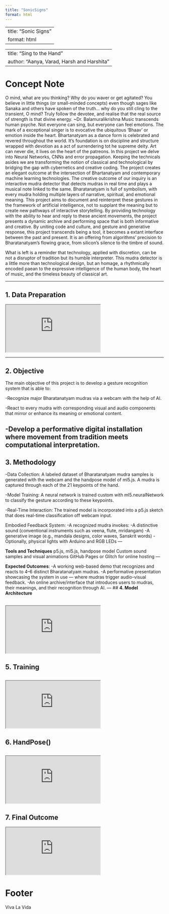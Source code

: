 ```yaml
---
title: "SonicSigns"
format: html
---
```


---
title: "Sonic Signs"
format: html
---

---
title: "Sing to the Hand"
author: "Aanya, Varad, Harsh and Harshita"
---

# **Concept Note**  
O mind, what are you thinking? Why do you waver or get agitated?
You believe in little things (or small-minded concepts) even though sages like Sanaka and others have spoken of the truth… why do you still cling to the transient, O mind?
Truly follow the devotee, and realise that the real source of strength is that divine energy.
~Dr. Balamuralikrishna
Music transcends human psyche. Not everyone can sing, but everyone can feel emotions. The mark of a exceptional singer is to evocative the ubiquitous ‘Bhaav’ or emotion inside the heart. 
Bhartanatyam as a dance form is celebrated and revered throughout the world. It’s foundation is on discipline and structure wrapped with devotion as a act of surrendering tot he supreme deity.
Art can never die, it lives on the heart of the patreons. In this project we delve into Neural Networks, CNNs and error propagation. Keeping the technicals asides we are transforming the notion of classical and technological by bridging the gap with cybernetics and creative coding. 
The project creates an elegant outcome at the intersection of Bhartanatyam and contemporary machine learning technologies. The creative outcome of our inquiry is an interactive mudra detector that detects mudras in real time and plays a musical note linked to the same.
Bharatanatyam is full of symbolism, with every mudra holding multiple layers of narrative, spiritual, and emotional meaning. This project aims to document and reinterpret these gestures in the framework of artificial intelligence, not to supplant the meaning but to create new pathways of interactive storytelling.
By providing technology with the ability to hear and reply to these ancient movements, the project presents a dynamic archive and performing space that is both informative and creative.
By uniting code and culture, and gesture and generative response, this project transcends being a tool, it becomes a extant interface between the past and present. It is an offering from algorithms' precision to Bharatanatyam's flowing grace, from silicon's silence to the timbre of sound.

What is left is a reminder that technology, applied with discretion, can be not a disruptor of tradition but its humble interpreter. This mudra detector is a little more than technological design, but an homage, a rhythmically encoded paean to the expressive intelligence of the human body, the heart of music, and the timeless beauty of classical art.


---

## **1. Data Preparation**
<iframe src="https://editor.p5js.org/AanyaPandith/full/QnfhgblhU"></iframe>

---

## **2. Objective**

The main objective of this project is to develop a gesture recognition system that is able to:

-Recognize major Bharatanatyam mudras via a webcam with the help of AI.

-React to every mudra with corresponding visual and audio components that mirror or enhance its meaning or emotional content.

-Develop a performative digital installation where movement from tradition meets computational interpretation.
---

## **3. Methodology**

-Data Collection: A labeled dataset of Bharatanatyam mudra samples is generated with the webcam and the handpose model of ml5.js. A mudra is captured through each of the 21 keypoints of the hand.

-Model Training: A neural network is trained custom with ml5.neuralNetwork to classify the gesture according to these keypoints.

-Real-Time Interaction: The trained model is incorporated into a p5.js sketch that does real-time classification off webcam input.

Embodied Feedback System:
-A recognized mudra invokes:
-A distinctive sound (conventional instruments such as veena, flute, mridangam)
-A generative image (e.g., mandala designs, color waves, Sanskrit words)
-Optionally, physical lights with Arduino and RGB LEDs
---

**Tools and Techniques**
p5.js, ml5.js, handpose model
Custom sound samples and visual animations
GitHub Pages or Glitch for online hosting
---

**Expected Outcomes**:
-A working web-based demo that recognizes and reacts to 4–6 distinct Bharatanatyam mudras.
-A performative presentation showcasing the system in use — where mudras trigger audio-visual feedback.
-An online archive/interface that introduces users to mudras, their meanings, and their recognition through AI.
---
## **4. Model Architecture**

<iframe src="https://editor.p5js.org/AanyaPandith/full/qW8nv_-Eh"></iframe>
---

## **5. Training**

<iframe src="https://editor.p5js.org/Varad404error/full/hv1j0fmfa"></iframe>
---

## **6. HandPose()**

<iframe src="https://editor.p5js.org/Has2204/full/yjQk0fHh9"></iframe>
---

## **7. Final Outcome**
<iframe src="https://editor.p5js.org/AanyaPandith/full/eMu9W4Jnh"></iframe>


# Footer

Viva La Vida
